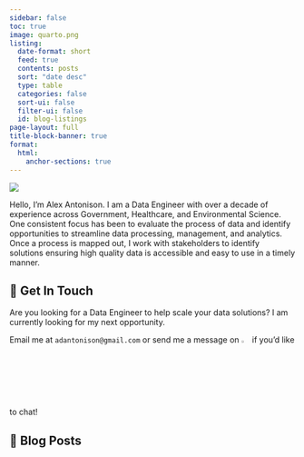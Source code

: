 ```yaml
---
sidebar: false
toc: true
image: quarto.png
listing:
  date-format: short
  feed: true
  contents: posts
  sort: "date desc"
  type: table
  categories: false
  sort-ui: false
  filter-ui: false
  id: blog-listings
page-layout: full
title-block-banner: true
format:
  html:
    anchor-sections: true
---
```


::: {layout="[21,79]" .profile-header}

![](images/alex_headshot.jpg){.profile-pic}

Hello, I’m Alex Antonison. I am a Data Engineer with over a decade of experience across Government, Healthcare, and Environmental Science. One consistent focus has been to evaluate the process of data and identify opportunities to streamline data processing, management, and analytics. Once a process is mapped out, I work with stakeholders to identify solutions ensuring high quality data is accessible and easy to use in a timely manner.

:::

## 💼 Get In Touch

Are you looking for a Data Engineer to help scale your data solutions? I am currently looking for my next opportunity.

Email me at `adantonison@gmail.com` or send me a message on [![](images/icon-linkedin.png){width="3%"}](https://www.linkedin.com/in/alexantonison/) if you'd like to chat!


## 📮 Blog Posts

::: {#blog-listings}
:::